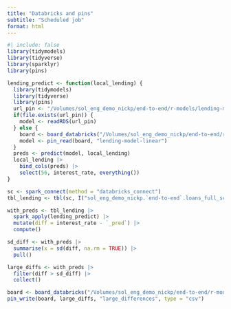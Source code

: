 ```yaml
---
title: "Databricks and pins"
subtitle: "Scheduled job"
format: html
---
```


```r
#| include: false
library(tidymodels)
library(tidyverse)
library(sparklyr)
library(pins)
```

```r
lending_predict <- function(local_lending) {
  library(tidymodels)
  library(tidyverse)
  library(pins)
  url_pin <- "/Volumes/sol_eng_demo_nickp/end-to-end/r-models/lending-model-linear/20250421T150450Z-321f3/lending-model-linear.rds"
  if(file.exists(url_pin)) {
    model <- readRDS(url_pin)  
  } else {
    board <- board_databricks("/Volumes/sol_eng_demo_nickp/end-to-end/r-models")
    model <- pin_read(board, "lending-model-linear")
  }
  preds <- predict(model, local_lending)
  local_lending |> 
    bind_cols(preds) |> 
    select(56, interest_rate, everything())
}

sc <- spark_connect(method = "databricks_connect")
tbl_lending <- tbl(sc, I("sol_eng_demo_nickp.`end-to-end`.loans_full_schema"))

with_preds <- tbl_lending |> 
  spark_apply(lending_predict) |> 
  mutate(diff = interest_rate - `_pred`) |> 
  compute()

sd_diff <- with_preds |> 
  summarise(x = sd(diff, na.rm = TRUE)) |> 
  pull()

large_diffs <- with_preds |> 
  filter(diff > sd_diff) |> 
  collect()

board <- board_databricks("/Volumes/sol_eng_demo_nickp/end-to-end/r-models")
pin_write(board, large_diffs, "large_differences", type = "csv")
```

